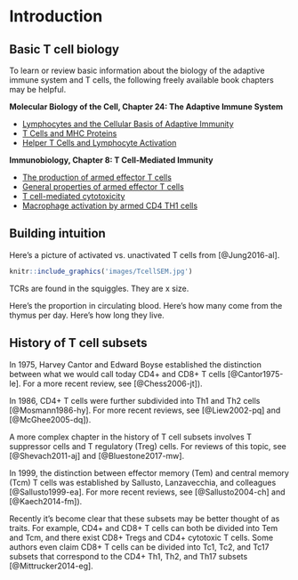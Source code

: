 # Introduction {#introduction}

## Basic T cell biology
To learn or review basic information about the biology of the adaptive immune system and T cells, the following freely available book chapters may be helpful.

**Molecular Biology of the Cell, Chapter 24: The Adaptive Immune System**

- [Lymphocytes and the Cellular Basis of Adaptive Immunity](https://www.ncbi.nlm.nih.gov/books/NBK26921/)
- [T Cells and MHC Proteins](https://www.ncbi.nlm.nih.gov/books/NBK26926/)
- [Helper T Cells and Lymphocyte Activation](https://www.ncbi.nlm.nih.gov/books/NBK26827/)

**Immunobiology, Chapter 8: T Cell-Mediated Immunity**

- [The production of armed effector T cells](https://www.ncbi.nlm.nih.gov/books/NBK27118/)
- [General properties of armed effector T cells](https://www.ncbi.nlm.nih.gov/books/NBK27149/)
- [T cell-mediated cytotoxicity](https://www.ncbi.nlm.nih.gov/books/NBK27101/)
- [Macrophage activation by armed CD4 TH1 cells](https://www.ncbi.nlm.nih.gov/books/NBK27153/)

## Building intuition
Here's a picture of activated vs. unactivated T cells from [@Jung2016-al].

```r
knitr::include_graphics('images/TcellSEM.jpg')
```

TCRs are found in the squiggles. They are x size.

Here's the proportion in circulating blood. Here's how many come from the thymus per day. Here's how long they live.

## History of T cell subsets
In 1975, Harvey Cantor and Edward Boyse established the distinction between what we would call today CD4+ and CD8+ T cells [@Cantor1975-le]. For a more recent review, see [@Chess2006-jt]).

In 1986, CD4+ T cells were further subdivided into Th1 and Th2 cells [@Mosmann1986-hy]. For more recent reviews, see [@Liew2002-pq] and [@McGhee2005-dq]).



A more complex chapter in the history of T cell subsets involves T suppressor cells and T regulatory (Treg) cells. For reviews of this topic, see [@Shevach2011-aj] and [@Bluestone2017-mw].

In 1999, the distinction between effector memory (Tem) and central memory (Tcm) T cells was established by Sallusto, Lanzavecchia, and colleagues [@Sallusto1999-ea]. For more recent reviews, see [@Sallusto2004-ch] and [@Kaech2014-fm]).

Recently it's become clear that these subsets may be better thought of as traits. For example, CD4+ and CD8+ T cells can both be divided into Tem and Tcm, and there exist CD8+ Tregs and CD4+ cytotoxic T cells. Some authors even claim CD8+ T cells can be divided into Tc1, Tc2, and Tc17 subsets that correspond to the CD4+ Th1, Th2, and Th17 subsets [@Mittrucker2014-eg].
